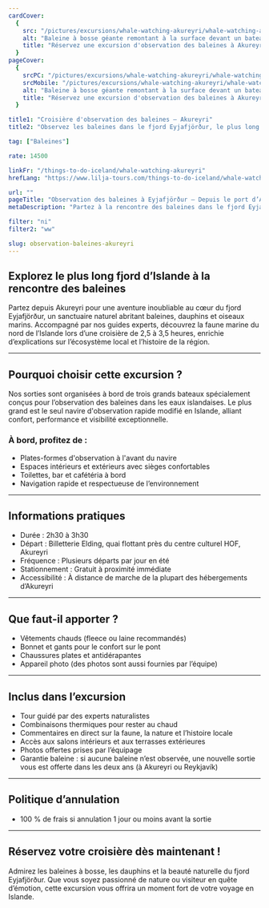 ```yaml
---
cardCover:
  {
    src: "/pictures/excursions/whale-watching-akureyri/whale-watching-akureyri-card.webp",
    alt: "Baleine à bosse géante remontant à la surface devant un bateau d'observation",
    title: "Réservez une excursion d'observation des baleines à Akureyri",
  }
pageCover:
  {
    srcPC: "/pictures/excursions/whale-watching-akureyri/whale-watching-akureyri-header-pc.webp",
    srcMobile: "/pictures/excursions/whale-watching-akureyri/whale-watching-akureyri-header-mobile.webp",
    alt: "Baleine à bosse géante remontant à la surface devant un bateau d'observation",
    title: "Réservez une excursion d'observation des baleines à Akureyri",
  }

title1: "Croisière d'observation des baleines – Akureyri"
title2: "Observez les baleines dans le fjord Eyjafjörður, le plus long d’Islande"

tag: ["Baleines"]

rate: 14500

linkFr: "/things-to-do-iceland/whale-watching-akureyri"
hrefLang: "https://www.lilja-tours.com/things-to-do-iceland/whale-watching-akureyri"

url: ""
pageTitle: "Observation des baleines à Eyjafjörður – Depuis le port d’Akureyri"
metaDescription: "Partez à la rencontre des baleines dans le fjord Eyjafjörður, le plus long d’Islande. Confort, guides experts et garantie d'observation inclus."

filter: "ni"
filter2: "ww"

slug: observation-baleines-akureyri
---
```


## Explorez le plus long fjord d’Islande à la rencontre des baleines

Partez depuis Akureyri pour une aventure inoubliable au cœur du fjord Eyjafjörður, un sanctuaire naturel abritant baleines, dauphins et oiseaux marins. Accompagné par nos guides experts, découvrez la faune marine du nord de l’Islande lors d’une croisière de 2,5 à 3,5 heures, enrichie d’explications sur l’écosystème local et l’histoire de la région.

---

## Pourquoi choisir cette excursion ?

Nos sorties sont organisées à bord de trois grands bateaux spécialement conçus pour l’observation des baleines dans les eaux islandaises. Le plus grand est le seul navire d'observation rapide modifié en Islande, alliant confort, performance et visibilité exceptionnelle.

### À bord, profitez de :

- Plates-formes d'observation à l'avant du navire
- Espaces intérieurs et extérieurs avec sièges confortables
- Toilettes, bar et cafétéria à bord
- Navigation rapide et respectueuse de l’environnement

---

## Informations pratiques

- Durée : 2h30 à 3h30
- Départ : Billetterie Elding, quai flottant près du centre culturel HOF, Akureyri
- Fréquence : Plusieurs départs par jour en été
- Stationnement : Gratuit à proximité immédiate
- Accessibilité : À distance de marche de la plupart des hébergements d’Akureyri

---

## Que faut-il apporter ?

- Vêtements chauds (fleece ou laine recommandés)
- Bonnet et gants pour le confort sur le pont
- Chaussures plates et antidérapantes
- Appareil photo (des photos sont aussi fournies par l’équipe)

---

## Inclus dans l’excursion

- Tour guidé par des experts naturalistes
- Combinaisons thermiques pour rester au chaud
- Commentaires en direct sur la faune, la nature et l’histoire locale
- Accès aux salons intérieurs et aux terrasses extérieures
- Photos offertes prises par l’équipage
- Garantie baleine : si aucune baleine n’est observée, une nouvelle sortie vous est offerte dans les deux ans (à Akureyri ou Reykjavík)

---

## Politique d’annulation

- 100 % de frais si annulation 1 jour ou moins avant la sortie

---

## Réservez votre croisière dès maintenant !

Admirez les baleines à bosse, les dauphins et la beauté naturelle du fjord Eyjafjörður. Que vous soyez passionné de nature ou visiteur en quête d’émotion, cette excursion vous offrira un moment fort de votre voyage en Islande.

<script
  type="text/javascript"
  src="https://widgets.bokun.io/assets/javascripts/apps/build/BokunWidgetsLoader.js?bookingChannelUUID=97236c68-b945-4a96-8587-660bdc4c45fd"
  async
></script>

<div
  class="bokunWidget"
  data-src="https://widgets.bokun.io/online-sales/97236c68-b945-4a96-8587-660bdc4c45fd/experience-calendar/6986"
></div>
